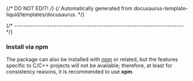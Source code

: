 {/* DO NOT EDIT! */}
{/* Automatically generated from docusaurus-template-liquid/templates/docusaurus. */}

{/* ------------------------------------------------------------------------ */}

### Install via npm

The package can also be installed with [npm](https://docs.npmjs.com)
or related, but
the features specific to C/C++ projects will not be available;
therefore, at least for consistency reasons, it is recommended
to use **xpm**.
